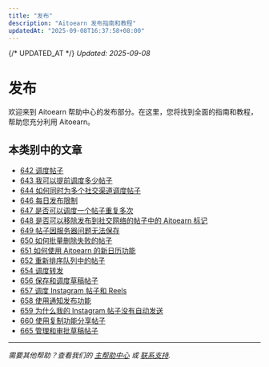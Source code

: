 ```yaml
---
title: "发布"
description: "Aitoearn 发布指南和教程"
updatedAt: "2025-09-08T16:37:58+08:00"
---
```

{/* UPDATED_AT */}
_Updated: 2025-09-08_

# 发布

欢迎来到 Aitoearn 帮助中心的发布部分。在这里，您将找到全面的指南和教程，帮助您充分利用 Aitoearn。

## 本类别中的文章

- [642 调度帖子](642-scheduling-帖子)
- [643 我可以提前调度多少帖子](643-how-many-帖子-可以-i-调度-在-advance)
- [644 如何同时为多个社交渠道调度帖子](644-how-do-i-调度-帖子-用于-multiple-social-channels-在-the-same-time)
- [646 每日发布限制](646-每日-posting-limits)
- [647 是否可以调度一个帖子重复多次](647-is-it-possible-到-调度-one-帖子-到-repeat-multiple-times)
- [648 是否可以移除发布到社交网络的帖子中的 Aitoearn 标记](648-is-it-possible-到-移除-the-aitoearn-stamp-from-帖子-发布ed-到-social-networks)
- [649 帖子因服务器问题无法保存](649-帖子-failing-到-保存-due-到-server-issues)
- [650 如何批量删除失败的帖子](650-how-到-删除-失败-帖子-在-bulk)
- [651 如何使用 Aitoearn 的新日历功能](651-how-到-use-the-new-日历-feature-在-aitoearn)
- [652 重新排序队列中的帖子](652-re-ordering-帖子-在-您的-队列)
- [654 调度转发](654-scheduling-ret我们ets)
- [656 保存和调度草稿帖子](656-saving-和-scheduling-draft-帖子)
- [657 调度 Instagram 帖子和 Reels](657-scheduling-Instagram-帖子-和-reels)
- [658 使用通知发布功能](658-using-notification-发布功能)
- [659 为什么我的 Instagram 帖子没有自动发送](659-为什么-arent-my-Instagram-帖子-sending-automatically)
- [660 使用复制功能分享帖子](660-分享-帖子-与-the-duplicate-feature)
- [665 管理和审批草稿帖子](665-managing-和-应用roving-draft-帖子)

---

*需要其他帮助？查看我们的 [主帮助中心](/en/帮助-中心) 或 [联系支持](mailto:hello@aitoearn.com).*
